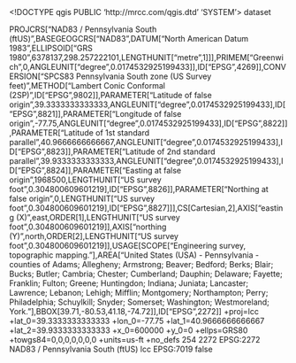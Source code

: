 <!DOCTYPE qgis PUBLIC 'http://mrcc.com/qgis.dtd' 'SYSTEM'>
<qgis version="3.32.3-Lima">
  <identifier></identifier>
  <parentidentifier></parentidentifier>
  <language></language>
  <type>dataset</type>
  <title></title>
  <abstract></abstract>
  <links/>
  <dates/>
  <fees></fees>
  <encoding></encoding>
  <crs>
    <spatialrefsys nativeFormat="Wkt">
      <wkt>PROJCRS["NAD83 / Pennsylvania South (ftUS)",BASEGEOGCRS["NAD83",DATUM["North American Datum 1983",ELLIPSOID["GRS 1980",6378137,298.257222101,LENGTHUNIT["metre",1]]],PRIMEM["Greenwich",0,ANGLEUNIT["degree",0.0174532925199433]],ID["EPSG",4269]],CONVERSION["SPCS83 Pennsylvania South zone (US Survey feet)",METHOD["Lambert Conic Conformal (2SP)",ID["EPSG",9802]],PARAMETER["Latitude of false origin",39.3333333333333,ANGLEUNIT["degree",0.0174532925199433],ID["EPSG",8821]],PARAMETER["Longitude of false origin",-77.75,ANGLEUNIT["degree",0.0174532925199433],ID["EPSG",8822]],PARAMETER["Latitude of 1st standard parallel",40.9666666666667,ANGLEUNIT["degree",0.0174532925199433],ID["EPSG",8823]],PARAMETER["Latitude of 2nd standard parallel",39.9333333333333,ANGLEUNIT["degree",0.0174532925199433],ID["EPSG",8824]],PARAMETER["Easting at false origin",1968500,LENGTHUNIT["US survey foot",0.304800609601219],ID["EPSG",8826]],PARAMETER["Northing at false origin",0,LENGTHUNIT["US survey foot",0.304800609601219],ID["EPSG",8827]]],CS[Cartesian,2],AXIS["easting (X)",east,ORDER[1],LENGTHUNIT["US survey foot",0.304800609601219]],AXIS["northing (Y)",north,ORDER[2],LENGTHUNIT["US survey foot",0.304800609601219]],USAGE[SCOPE["Engineering survey, topographic mapping."],AREA["United States (USA) - Pennsylvania - counties of Adams; Allegheny; Armstrong; Beaver; Bedford; Berks; Blair; Bucks; Butler; Cambria; Chester; Cumberland; Dauphin; Delaware; Fayette; Franklin; Fulton; Greene; Huntingdon; Indiana; Juniata; Lancaster; Lawrence; Lebanon; Lehigh; Mifflin; Montgomery; Northampton; Perry; Philadelphia; Schuylkill; Snyder; Somerset; Washington; Westmoreland; York."],BBOX[39.71,-80.53,41.18,-74.72]],ID["EPSG",2272]]</wkt>
      <proj4>+proj=lcc +lat_0=39.3333333333333 +lon_0=-77.75 +lat_1=40.9666666666667 +lat_2=39.9333333333333 +x_0=600000 +y_0=0 +ellps=GRS80 +towgs84=0,0,0,0,0,0,0 +units=us-ft +no_defs</proj4>
      <srsid>254</srsid>
      <srid>2272</srid>
      <authid>EPSG:2272</authid>
      <description>NAD83 / Pennsylvania South (ftUS)</description>
      <projectionacronym>lcc</projectionacronym>
      <ellipsoidacronym>EPSG:7019</ellipsoidacronym>
      <geographicflag>false</geographicflag>
    </spatialrefsys>
  </crs>
  <extent/>
</qgis>
